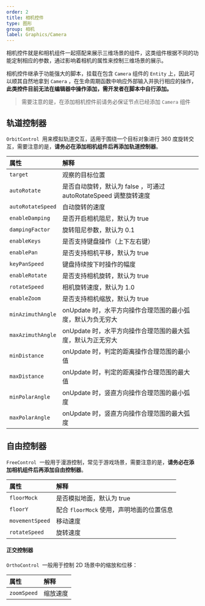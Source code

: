 ```yaml
---
order: 2
title: 相机控件
type: 图形
group: 相机
label: Graphics/Camera
---
```


相机控件就是和相机组件一起搭配来展示三维场景的组件，这类组件根据不同的功能定制相应的参数，通过影响着相机的属性来控制三维场景的展示。

相机控件继承于功能强大的脚本，挂载在包含 `Camera` 组件的 `Entity` 上，因此可以顺其自然地拿到 `Camera` ，在生命周期函数中响应外部输入并执行相应的操作，**此类控件目前无法在编辑器中操作添加，需开发者在脚本中自行添加。**

> 需要注意的是，在添加相机控件前请务必保证节点已经添加 `Camera` 组件

## 轨道控制器

`OrbitControl`  用来模拟轨道交互，适用于围绕一个目标对象进行 360 度旋转交互，需要注意的是，**请务必在添加相机组件后再添加轨道控制器**。

| 属性              | 解释                                                             |
| :---------------- | :--------------------------------------------------------------- |
| `target`          | 观察的目标位置                                                   |
| `autoRotate`      | 是否自动旋转，默认为 false ，可通过 autoRotateSpeed 调整旋转速度 |
| `autoRotateSpeed` | 自动旋转的速度                                                   |
| `enableDamping`   | 是否开启相机阻尼，默认为 true                                    |
| `dampingFactor`   | 旋转阻尼参数，默认为 0.1                                         |
| `enableKeys`      | 是否支持键盘操作（上下左右键）                                   |
| `enablePan`       | 是否支持相机平移，默认为 true                                    |
| `keyPanSpeed`     | 键盘持续按下时操作的幅度                                         |
| `enableRotate`    | 是否支持相机旋转，默认为 true                                    |
| `rotateSpeed`     | 相机旋转速度，默认为 1.0                                         |
| `enableZoom`      | 是否支持相机缩放，默认为 true                                    |
| `minAzimuthAngle` | onUpdate 时，水平方向操作合理范围的最小弧度，默认为负无穷大      |
| `maxAzimuthAngle` | onUpdate 时，水平方向操作合理范围的最大弧度，默认为正无穷大      |
| `minDistance`     | onUpdate 时，判定的距离操作合理范围的最小值                      |
| `maxDistance`     | onUpdate 时，判定的距离操作合理范围的最大值                      |
| `minPolarAngle`   | onUpdate 时，竖直方向操作合理范围的最小弧度                      |
| `maxPolarAngle`   | onUpdate 时，竖直方向操作合理范围的最大弧度                      |

## 自由控制器

`FreeControl`  一般用于漫游控制，常见于游戏场景，需要注意的是，**请务必在添加相机组件后再添加自由控制器**。

| 属性            | 解释                                      |
| :-------------- | :---------------------------------------- |
| `floorMock`     | 是否模拟地面，默认为 true                 |
| `floorY`        | 配合 `floorMock` 使用，声明地面的位置信息 |
| `movementSpeed` | 移动速度                                  |
| `rotateSpeed`   | 旋转速度                                  |

#### 正交控制器

`OrthoControl`  一般用于控制 2D 场景中的缩放和位移：

| 属性        | 解释     |
| :---------- | :------- |
| `zoomSpeed` | 缩放速度 |
